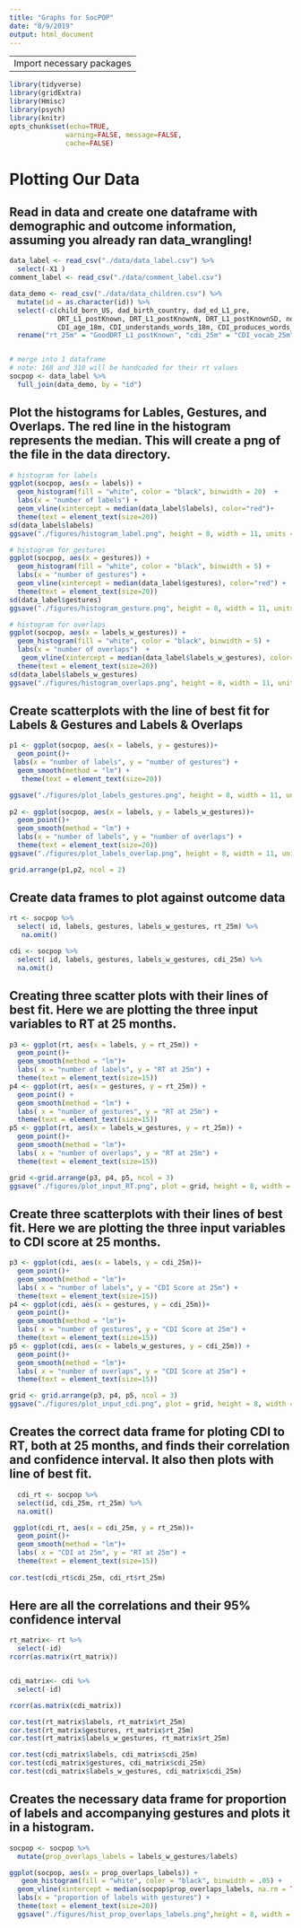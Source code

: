```yaml
---
title: "Graphs for SocPOP"
date: "8/9/2019"
output: html_document
---
```


---
Import necessary packages
---
```r
library(tidyverse)
library(gridExtra)
library(Hmisc)
library(psych)
library(knitr)
opts_chunk$set(echo=TRUE,
              warning=FALSE, message=FALSE,
              cache=FALSE)
```

# Plotting Our Data


## Read in data and create one dataframe with demographic and outcome information, assuming you already ran data_wrangling!
```r
data_label <- read_csv("./data/data_label.csv") %>% 
  select(-X1 )
comment_label <- read_csv("./data/comment_label.csv")

data_demo <- read_csv("./data/data_children.csv") %>% 
  mutate(id = as.character(id)) %>% 
  select(-c(child_born_US, dad_birth_country, dad_ed_L1_pre,
            DRT_L1_postKnown, DRT_L1_postKnownN, DRT_L1_postKnownSD, notGoodRT_L1_post_reason, 
            CDI_age_18m, CDI_understands_words_18m, CDI_produces_words_18m, CDI_age_25m)) %>% 
  rename("rt_25m" = "GoodDRT_L1_postKnown", "cdi_25m" = "CDI_vocab_25m")


# merge into 1 dataframe
# note: 168 and 310 will be handcoded for their rt values
socpop <- data_label %>% 
  full_join(data_demo, by = "id")

```



## Plot the histograms for Lables, Gestures, and Overlaps. The red line in the histogram represents the median. This will create a png of the file in the data directory.
```r

# histogram for labels
ggplot(socpop, aes(x = labels)) + 
  geom_histogram(fill = "white", color = "black", binwidth = 20)  + 
  labs(x = "number of labels") +
  geom_vline(xintercept = median(data_label$labels), color="red")+
  theme(text = element_text(size=20))
sd(data_label$labels)
ggsave("./figures/histogram_label.png", height = 8, width = 11, units = "in")

# histogram for gestures
ggplot(socpop, aes(x = gestures)) +
  geom_histogram(fill = "white", color = "black", binwidth = 5) + 
  labs(x = "number of gestures") +
  geom_vline(xintercept = median(data_label$gestures), color="red") +
  theme(text = element_text(size=20)) 
sd(data_label$gestures)
ggsave("./figures/histogram_gesture.png", height = 8, width = 11, units = "in")

# histogram for overlaps
ggplot(socpop, aes(x = labels_w_gestures)) +
  geom_histogram(fill = "white", color = "black", binwidth = 5) +
  labs(x = "number of overlaps")  +
   geom_vline(xintercept = median(data_label$labels_w_gestures), color="red") +
  theme(text = element_text(size=20))
sd(data_label$labels_w_gestures)
ggsave("./figures/histogram_overlaps.png", height = 8, width = 11, units = "in")
```


## Create scatterplots with the line of best fit for Labels & Gestures and Labels & Overlaps
```r

p1 <- ggplot(socpop, aes(x = labels, y = gestures))+
  geom_point()+
 labs(x = "number of labels", y = "number of gestures") +
  geom_smooth(method = "lm") +
   theme(text = element_text(size=20))

ggsave("./figures/plot_labels_gestures.png", height = 8, width = 11, units = "in")
  
p2 <- ggplot(socpop, aes(x = labels, y = labels_w_gestures))+
  geom_point()+
  geom_smooth(method = "lm") +
  labs(x = "number of labels", y = "number of overlaps") +
  theme(text = element_text(size=20))
ggsave("./figures/plot_labels_overlap.png", height = 8, width = 11, units = "in")

grid.arrange(p1,p2, ncol = 2)
```



## Create data frames to plot against outcome data
```r
rt <- socpop %>% 
  select( id, labels, gestures, labels_w_gestures, rt_25m) %>% 
   na.omit()

cdi <- socpop %>% 
  select( id, labels, gestures, labels_w_gestures, cdi_25m) %>% 
  na.omit()
```


## Creating three scatter plots with their lines of best fit. Here we are plotting the three input variables to RT at 25 months. 
```r
p3 <- ggplot(rt, aes(x = labels, y = rt_25m)) +
  geom_point()+
  geom_smooth(method = "lm")+
  labs( x = "number of labels", y = "RT at 25m") +
  theme(text = element_text(size=15))
p4 <- ggplot(rt, aes(x = gestures, y = rt_25m)) +
  geom_point() +
  geom_smooth(method = "lm") +
  labs( x = "number of gestures", y = "RT at 25m") +
  theme(text = element_text(size=15))
p5 <- ggplot(rt, aes(x = labels_w_gestures, y = rt_25m)) +
  geom_point()+
  geom_smooth(method = "lm")+
  labs( x = "number of overlaps", y = "RT at 25m") +
  theme(text = element_text(size=15))

grid <-grid.arrange(p3, p4, p5, ncol = 3)
ggsave("./figures/plot_input_RT.png", plot = grid, height = 8, width = 11, units = "in")
```


## Create three scatterplots with their lines of best fit. Here we are plotting the three input variables to CDI score at 25 months. 
```r
p3 <- ggplot(cdi, aes(x = labels, y = cdi_25m))+
  geom_point()+
  geom_smooth(method = "lm")+
  labs( x = "number of labels", y = "CDI Score at 25m") +
  theme(text = element_text(size=15))
p4 <- ggplot(cdi, aes(x = gestures, y = cdi_25m))+
  geom_point()+
  geom_smooth(method = "lm")+
  labs( x = "number of gestures", y = "CDI Score at 25m") +
  theme(text = element_text(size=15))
p5 <- ggplot(cdi, aes(x = labels_w_gestures, y = cdi_25m)) +
  geom_point()+
  geom_smooth(method = "lm")+
  labs( x = "number of overlaps", y = "CDI Score at 25m") +
  theme(text = element_text(size=15))

grid <- grid.arrange(p3, p4, p5, ncol = 3)
ggsave("./figures/plot_input_cdi.png", plot = grid, height = 8, width = 11, units = "in")
```


## Creates the correct data frame for ploting CDI to RT, both at 25 months, and finds their correlation and confidence interval. It also then plots with line of best fit.
```r
  cdi_rt <- socpop %>% 
  select(id, cdi_25m, rt_25m) %>% 
  na.omit()

 ggplot(cdi_rt, aes(x = cdi_25m, y = rt_25m))+
  geom_point()+
  geom_smooth(method = "lm")+
  labs( x = "CDI at 25m", y = "RT at 25m") +
  theme(text = element_text(size=15))
 
cor.test(cdi_rt$cdi_25m, cdi_rt$rt_25m)


```


##  Here are all the correlations and their 95% confidence interval
```r
rt_matrix<- rt %>% 
  select(-id) 
rcorr(as.matrix(rt_matrix))


cdi_matrix<- cdi %>% 
  select(-id) 

rcorr(as.matrix(cdi_matrix))

cor.test(rt_matrix$labels, rt_matrix$rt_25m)
cor.test(rt_matrix$gestures, rt_matrix$rt_25m)
cor.test(rt_matrix$labels_w_gestures, rt_matrix$rt_25m)

cor.test(cdi_matrix$labels, cdi_matrix$cdi_25m)
cor.test(cdi_matrix$gestures, cdi_matrix$cdi_25m)
cor.test(cdi_matrix$labels_w_gestures, cdi_matrix$cdi_25m)

```

## Creates the necessary data frame for proportion of labels and accompanying gestures and plots it in a histogram.
```r
socpop <- socpop %>% 
  mutate(prop_overlaps_labels = labels_w_gestures/labels)

ggplot(socpop, aes(x = prop_overlaps_labels)) +
   geom_histogram(fill = "white", color = "black", binwidth = .05) +
  geom_vline(xintercept = median(socpop$prop_overlaps_labels, na.rm = TRUE), color="red") +
  labs(x = "proportion of labels with gestures") +
  theme(text = element_text(size=20))
  ggsave("./figures/hist_prop_overlaps_labels.png",height = 8, width = 11, units = "in")
```




